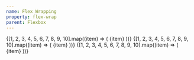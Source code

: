 ```yaml
---
name: Flex Wrapping
property: flex-wrap
parent: Flexbox
---
```



<Grid minWidth="175px">
  <InfoBox pattern="flex-no-wrap" color="teal">
    <Box className="flex flex-no-wrap bg-teal-200 p-1 rounded">
      {[1, 2, 3, 4, 5, 6, 7, 8, 9, 10].map((item) => (
        <Box key={`flex-no-wrap-${item}`} className="w-1/5 p-1">
          <Box className="text-sm bold flex items-center justify-center bg-teal-500 rounded-sm text-teal-100 p-2 h-8">
            {item}
          </Box>
        </Box>
      ))}
    </Box>
  </InfoBox>
  <InfoBox pattern="flex-wrap" color="teal">
    <Box className="flex flex-wrap bg-teal-200 p-1 rounded">
      {[1, 2, 3, 4, 5, 6, 7, 8, 9, 10].map((item) => (
        <Box key={`flex-wrap-${item}`} className="w-1/5 p-1">
          <Box className="text-sm bold flex items-center justify-center bg-teal-500 rounded-sm text-teal-100 p-2 h-8">
            {item}
          </Box>
        </Box>
      ))}
    </Box>
  </InfoBox>
  <InfoBox pattern="flex-wrap-reverse" color="teal">
    <Box className="flex flex-wrap-reverse bg-teal-200 p-1 rounded">
      {[1, 2, 3, 4, 5, 6, 7, 8, 9, 10].map((item) => (
        <Box key={`flex-wrap-reverse-${item}`} className="w-1/5 p-1">
          <Box className="text-sm bold flex items-center justify-center bg-teal-500 rounded-sm text-teal-100 p-2 h-8">
            {item}
          </Box>
        </Box>
      ))}
    </Box>
  </InfoBox>
</Grid>

